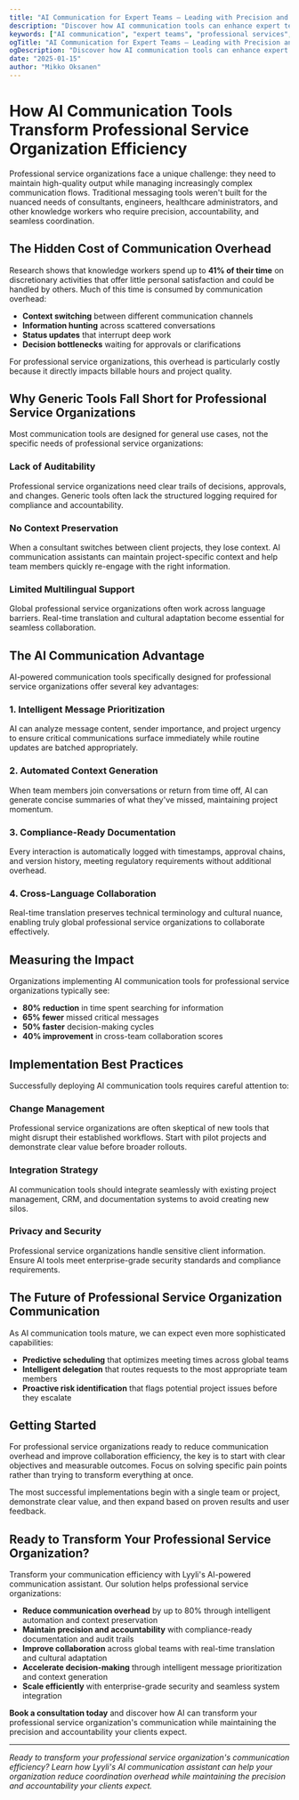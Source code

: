 ```yaml
---
title: "AI Communication for Expert Teams – Leading with Precision and Accountability"
description: "Discover how AI communication tools can enhance expert team performance while maintaining the precision and accountability that professional service organizations require."
keywords: ["AI communication", "expert teams", "professional services", "communication precision", "accountability", "team coordination", "AI tools"]
ogTitle: "AI Communication for Expert Teams – Leading with Precision and Accountability"
ogDescription: "Discover how AI communication tools can enhance expert team performance while maintaining precision and accountability."
date: "2025-01-15"
author: "Mikko Oksanen"
---
```


# How AI Communication Tools Transform Professional Service Organization Efficiency

Professional service organizations face a unique challenge: they need to maintain high-quality output while managing increasingly complex communication flows. Traditional messaging tools weren't built for the nuanced needs of consultants, engineers, healthcare administrators, and other knowledge workers who require precision, accountability, and seamless coordination.


## The Hidden Cost of Communication Overhead

Research shows that knowledge workers spend up to **41% of their time** on discretionary activities that offer little personal satisfaction and could be handled by others. Much of this time is consumed by communication overhead:

- **Context switching** between different communication channels
- **Information hunting** across scattered conversations  
- **Status updates** that interrupt deep work
- **Decision bottlenecks** waiting for approvals or clarifications

For professional service organizations, this overhead is particularly costly because it directly impacts billable hours and project quality.


## Why Generic Tools Fall Short for Professional Service Organizations

Most communication tools are designed for general use cases, not the specific needs of professional service organizations:

### **Lack of Auditability**

Professional service organizations need clear trails of decisions, approvals, and changes. Generic tools often lack the structured logging required for compliance and accountability.

### **No Context Preservation**

When a consultant switches between client projects, they lose context. AI communication assistants can maintain project-specific context and help team members quickly re-engage with the right information.

### **Limited Multilingual Support**

Global professional service organizations often work across language barriers. Real-time translation and cultural adaptation become essential for seamless collaboration.


## The AI Communication Advantage

AI-powered communication tools specifically designed for professional service organizations offer several key advantages:

### **1. Intelligent Message Prioritization**

AI can analyze message content, sender importance, and project urgency to ensure critical communications surface immediately while routine updates are batched appropriately.

### **2. Automated Context Generation**

When team members join conversations or return from time off, AI can generate concise summaries of what they've missed, maintaining project momentum.

### **3. Compliance-Ready Documentation**

Every interaction is automatically logged with timestamps, approval chains, and version history, meeting regulatory requirements without additional overhead.

### **4. Cross-Language Collaboration**

Real-time translation preserves technical terminology and cultural nuance, enabling truly global professional service organizations to collaborate effectively.


## Measuring the Impact

Organizations implementing AI communication tools for professional service organizations typically see:

- **80% reduction** in time spent searching for information
- **65% fewer** missed critical messages
- **50% faster** decision-making cycles
- **40% improvement** in cross-team collaboration scores


## Implementation Best Practices

Successfully deploying AI communication tools requires careful attention to:

### **Change Management**

Professional service organizations are often skeptical of new tools that might disrupt their established workflows. Start with pilot projects and demonstrate clear value before broader rollouts.

### **Integration Strategy**

AI communication tools should integrate seamlessly with existing project management, CRM, and documentation systems to avoid creating new silos.

### **Privacy and Security**

Professional service organizations handle sensitive client information. Ensure AI tools meet enterprise-grade security standards and compliance requirements.


## The Future of Professional Service Organization Communication

As AI communication tools mature, we can expect even more sophisticated capabilities:

- **Predictive scheduling** that optimizes meeting times across global teams
- **Intelligent delegation** that routes requests to the most appropriate team members
- **Proactive risk identification** that flags potential project issues before they escalate


## Getting Started

For professional service organizations ready to reduce communication overhead and improve collaboration efficiency, the key is to start with clear objectives and measurable outcomes. Focus on solving specific pain points rather than trying to transform everything at once.

The most successful implementations begin with a single team or project, demonstrate clear value, and then expand based on proven results and user feedback.

## Ready to Transform Your Professional Service Organization?

Transform your communication efficiency with Lyyli's AI-powered communication assistant. Our solution helps professional service organizations:

- **Reduce communication overhead** by up to 80% through intelligent automation and context preservation
- **Maintain precision and accountability** with compliance-ready documentation and audit trails
- **Improve collaboration** across global teams with real-time translation and cultural adaptation
- **Accelerate decision-making** through intelligent message prioritization and context generation
- **Scale efficiently** with enterprise-grade security and seamless system integration

**Book a consultation today** and discover how AI can transform your professional service organization's communication while maintaining the precision and accountability your clients expect.

---

*Ready to transform your professional service organization's communication efficiency? Learn how Lyyli's AI communication assistant can help your organization reduce coordination overhead while maintaining the precision and accountability your clients expect.*
